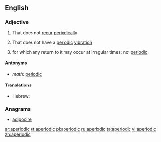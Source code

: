 ==English==

===Adjective===
{{en-adj}}

# That does not [[recur]] [[periodically]]
# {{physics}} That does not have a [[periodic]] [[vibration]]
# {{mathematics|stochastic processes|of a [[state]]}} for which any return to it may occur at irregular times; not [[periodic]].

====Antonyms====
* ''math:'' [[periodic]]

====Translations====
{{trans-top|math: of a state}}
* Hebrew: {{t|he|לא מחזורי|tr=ló machzorí}}
{{trans-mid}}
{{trans-bottom}}

===Anagrams===
* [[adipocire#English|adipocire]]

[[ar:aperiodic]]
[[et:aperiodic]]
[[pl:aperiodic]]
[[ru:aperiodic]]
[[ta:aperiodic]]
[[vi:aperiodic]]
[[zh:aperiodic]]
